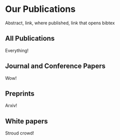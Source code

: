 # Our Publications {.tabset}

Abstract, link, where published, link that opens bibtex

## All Publications
Everything!

## Journal and Conference Papers
Wow!

## Preprints
Arxiv!

## White papers
Stroud crowd!


